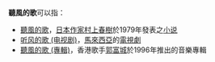 '''聽風的歌'''可以指：
* [[且听风吟|聽風的歌]]，[[日本|日本]][[作家|作家]][[村上春樹|村上春樹]]於1979年發表之[[小说|小说]]
* [[听风的歌_(电视剧)|听风的歌 (电视剧)]]，[[馬來西亞|馬來西亞]]的[[電視劇|電視劇]]
* [[聽風的歌_(專輯)|聽風的歌 (專輯)]]，香港歌手[[郭富城|郭富城]]於1996年推出的音樂專輯
{{disambig|四字|Cat=四字消歧義}}